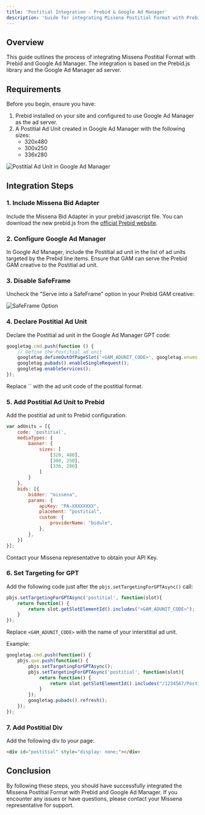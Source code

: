 ```yaml
---
title: 'Postitial Integration - Prebid & Google Ad Manager'
description: 'Guide for integrating Missena Postitial Format with Prebid and Google Ad Manager'
---
```


## Overview

This guide outlines the process of integrating Missena Postitial Format with Prebid and Google Ad Manager. The integration is based on the Prebid.js library and the Google Ad Manager ad server.

## Requirements

Before you begin, ensure you have:

1. Prebid installed on your site and configured to use Google Ad Manager as the ad server.
2. A Postitial Ad Unit created in Google Ad Manager with the following sizes:
   - 320x480
   - 300x250
   - 336x280

<img src="/images/postitial-gam.png" alt="Postitial Ad Unit in Google Ad Manager" />

## Integration Steps

### 1. Include Missena Bid Adapter

Include the Missena Bid Adapter in your prebid javascript file. You can download the new prebid.js from the [official Prebid website](https://docs.prebid.org/download.html).

### 2. Configure Google Ad Manager

In Google Ad Manager, include the Postitial ad unit in the list of ad units targeted by the Prebid line items. Ensure that GAM can serve the Prebid GAM creative to the Postitial ad unit.

### 3. Disable SafeFrame

Uncheck the "Serve into a SafeFrame" option in your Prebid GAM creative:

<img src="/images/safeframe.png" alt="SafeFrame Option" />

### 4. Declare Postitial Ad Unit

Declare the Postitial ad unit in the Google Ad Manager GPT code:

```javascript
googletag.cmd.push(function () {
    // Define the Postitial ad unit
    googletag.defineOutOfPageSlot('<GAM_ADUNIT_CODE>', googletag.enums.OutOfPageFormat.INTERSTITIAL).addService(googletag.pubads());
    googletag.pubads().enableSingleRequest();
    googletag.enableServices();
});
```

<Note>
Replace `<GAM_ADUNIT_CODE>` with the ad unit code of the postitial format.
</Note>

### 5. Add Postitial Ad Unit to Prebid

Add the postitial ad unit to Prebid configuration:

```javascript
var adUnits = [{
    code: 'postitial',
    mediaTypes: {
        banner: {
            sizes: [
                [320, 480],
                [300, 250],
                [336, 280]
            ]
        }
    },
    bids: [{
        bidder: "missena",
        params: {
            apiKey: "PA-XXXXXXXX",
            placement: "postitial",
            custom: {
                providerName: "bidule",
            },
        },
    }]
}];
```

<Note>
Contact your Missena representative to obtain your API Key.
</Note>

### 6. Set Targeting for GPT

Add the following code just after the `pbjs.setTargetingForGPTAsync()` call:

```javascript
pbjs.setTargetingForGPTAsync('postitial', function(slot){
    return function() {
        return slot.getSlotElementId().includes("<GAM_ADUNIT_CODE>");
    }
});
```

Replace `<GAM_ADUNIT_CODE>` with the name of your interstitial ad unit.

Example:

```javascript
googletag.cmd.push(function() {
    pbjs.que.push(function() {
        pbjs.setTargetingForGPTAsync();
        pbjs.setTargetingForGPTAsync('postitial', function(slot){
            return function() {
                return slot.getSlotElementId().includes("/1234567/Postitial");
            }
        });
        googletag.pubads().refresh();
    });
});
```

### 7. Add Postitial Div

Add the following div to your page:

```html
<div id="postitial" style="display: none;"></div>
```

## Conclusion

By following these steps, you should have successfully integrated the Missena Postitial Format with Prebid and Google Ad Manager. If you encounter any issues or have questions, please contact your Missena representative for support.